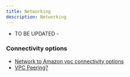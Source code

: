 ```yaml
---
title: Networking
description: Networking
---
```

- TO BE UPDATED -

### Connectivity options
- [Network to Amazon vpc connectivity options](https://docs.aws.amazon.com/whitepapers/latest/aws-vpc-connectivity-options/network-to-amazon-vpc-connectivity-options.html)
- [VPC Peering?](https://docs.aws.amazon.com/vpc/latest/peering/what-is-vpc-peering.html)
